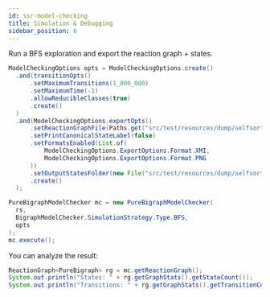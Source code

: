 ```yaml
---
id: ssr-model-checking
title: Simulation & Debugging
sidebar_position: 6
---
```


Run a BFS exploration and export the reaction graph + states.

```java
ModelCheckingOptions opts = ModelCheckingOptions.create()
  .and(transitionOpts()
      .setMaximumTransitions(1_000_000)
      .setMaximumTime(-1)
      .allowReducibleClasses(true)
      .create()
  )
  .and(ModelCheckingOptions.exportOpts()
      .setReactionGraphFile(Paths.get("src/test/resources/dump/selfsortingrobots", "reaction_graph.png").toFile())
      .setPrintCanonicalStateLabel(false)
      .setFormatsEnabled(List.of(
          ModelCheckingOptions.ExportOptions.Format.XMI,
          ModelCheckingOptions.ExportOptions.Format.PNG
      ))
      .setOutputStatesFolder(new File("src/test/resources/dump/selfsortingrobots/states/"))
      .create()
  );

PureBigraphModelChecker mc = new PureBigraphModelChecker(
  rs,
  BigraphModelChecker.SimulationStrategy.Type.BFS,
  opts
);
mc.execute();
```

You can analyze the result:

```java
ReactionGraph<PureBigraph> rg = mc.getReactionGraph();
System.out.println("States: " + rg.getGraphStats().getStateCount());
System.out.println("Transitions: " + rg.getGraphStats().getTransitionCount());
```